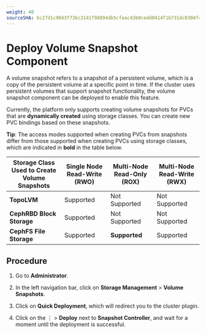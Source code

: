 ```yaml
---
weight: 40
sourceSHA: 6c27d1c9663f73bc3141f98894db5cfeac43b0cedd0414f1b731dc0304f4e4ed
---
```


# Deploy Volume Snapshot Component

A volume snapshot refers to a snapshot of a persistent volume, which is a copy of the persistent volume at a specific point in time. If the cluster uses persistent volumes that support snapshot functionality, the volume snapshot component can be deployed to enable this feature.

Currently, the platform only supports creating volume snapshots for PVCs that are **dynamically created** using storage classes. You can create new PVC bindings based on these snapshots.

**Tip**: The access modes supported when creating PVCs from snapshots differ from those supported when creating PVCs using storage classes, which are indicated in **bold** in the table below.

| Storage Class Used to Create Volume Snapshots | Single Node Read-Write (RWO) | Multi-Node Read-Only (ROX) | Multi-Node Read-Write (RWX) |
| --------------------------------------------- | ---------------------------- | -------------------------- | --------------------------- |
| **TopoLVM**                                   | Supported                    | Not Supported              | Not Supported               |
| **CephRBD Block Storage**                     | Supported                    | Not Supported              | Not Supported               |
| **CephFS File Storage**                       | Supported                    | **Supported**              | Supported                   |

## Procedure

1. Go to **Administrator**.

2. In the left navigation bar, click on **Storage Management** > **Volume Snapshots**.

3. Click on **Quick Deployment**, which will redirect you to the cluster plugin.

4. Click on the ⋮ > **Deploy** next to **Snapshot Controller**, and wait for a moment until the deployment is successful.
